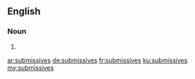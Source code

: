 ==English==

===Noun===
{{head|en}}

# {{plural of|submissive}}

[[ar:submissives]]
[[de:submissives]]
[[fr:submissives]]
[[ku:submissives]]
[[my:submissives]]